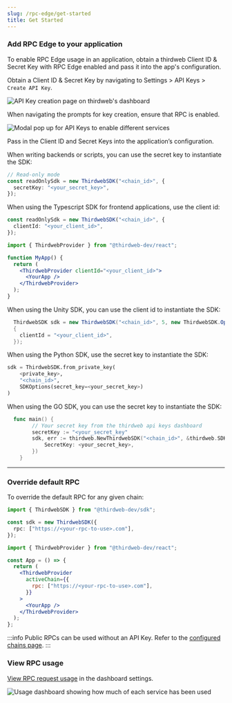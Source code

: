 ```yaml
---
slug: /rpc-edge/get-started
title: Get Started
---
```



### Add RPC Edge to your application

To enable RPC Edge usage in an application, obtain a thirdweb Client ID & Secret Key with RPC Edge enabled and pass it into the app's configuration.

Obtain a Client ID & Secret Key by navigating to Settings > API Keys > `Create API Key`.

![API Key creation page on thirdweb's dashboard](./assets/api-key.png)

When navigating the prompts for key creation, ensure that RPC is enabled.

![Modal pop up for API Keys to enable different services](./assets/enable-services.png)

Pass in the Client ID and Secret Keys into the application’s configuration.

<Tabs>
  <TabItem value="Typescript" label="Typescript" default>

When writing backends or scripts, you can use the secret key to instantiate the SDK:

```ts
// Read-only mode
const readOnlySdk = new ThirdwebSDK("<chain_id>", {
  secretKey: "<your_secret_key>",
});
```

When using the Typescript SDK for frontend applications, use the client id:

```ts
const readOnlySdk = new ThirdwebSDK("<chain_id>", {
  clientId: "<your_client_id>",
});
```

  </TabItem>
  <TabItem value="React" label="React">

```jsx
import { ThirdwebProvider } from "@thirdweb-dev/react";

function MyApp() {
  return (
    <ThirdwebProvider clientId="<your_client_id>">
      <YourApp />
    </ThirdwebProvider>
  );
}
```

  </TabItem>
  <TabItem value="Unity" label="Unity">

When using the Unity SDK, you can use the client id to instantiate the SDK:

```csharp
  ThirdwebSDK sdk = new ThirdwebSDK("<chain_id>", 5, new ThirdwebSDK.Options()
  {
    clientId = "<your_client_id>",
  });
```

  </TabItem>
  <TabItem value="Python" label="Python">

When using the Python SDK, use the secret key to instantiate the SDK:

```python
sdk = ThirdwebSDK.from_private_key(
    <private_key>,
    "<chain_id>",
    SDKOptions(secret_key=<your_secret_key>)
)
```

  </TabItem>
  <TabItem value="GO" label="GO">

When using the GO SDK, you can use the secret key to instantiate the SDK:

```go
  func main() {
	    // Your secret key from the thirdweb api keys dashboard
	    secretKey := "<your_secret_key"
	    sdk, err := thirdweb.NewThirdwebSDK("<chain_id>", &thirdweb.SDKOptions{
		    SecretKey: <your_secret_key>,
	    })
    }
```

  </TabItem>
</Tabs>

---

### Override default RPC

To override the default RPC for any given chain:

<Tabs>
  <TabItem value="Typescript" label="Typescript" default>

```ts
import { ThirdwebSDK } from "@thirdweb-dev/sdk";

const sdk = new ThirdwebSDK({
  rpc: ["https://<your-rpc-to-use>.com"],
});
```

  </TabItem>
  <TabItem value="React" label="React">

```jsx
import { ThirdwebProvider } from "@thirdweb-dev/react";

const App = () => {
  return (
    <ThirdwebProvider
      activeChain={{
        rpc: ["https://<your-rpc-to-use>.com"],
      }}
    >
      <YourApp />
    </ThirdwebProvider>
  );
};
```

  </TabItem>

</Tabs>

:::info
Public RPCs can be used without an API Key. Refer to the [configured chains page](https://thirdweb.com/dashboard/infrastructure/rpc-edge).
:::

### View RPC usage

[View RPC request usage](https://thirdweb.com/dashboard/settings/usage) in the dashboard settings.

![Usage dashboard showing how much of each service has been used](./assets/usage-dashboard.png)
